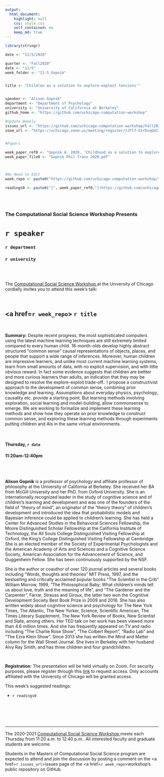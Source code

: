 ```yaml
---
output:
  html_document:
    highlight: null
    css: style.css
    self_contained: no
    keep_md: true
---
```


```r
library(stringr)

date <- "11/5/2020"

quarter <- "Fall2020"
date <- "11/5"
week_folder <- "11-5_Gopnik"


title <- "Children as a solution to explore-exploit tensions'"


speaker <- "Alison Gopnik"
department <- "Department of Psychology"
university <- "University of California at Berkeley"
github_home <- "https://github.com/uchicago-computation-workshop"

#Update Weekly
issues_url <- "https://github.com/uchicago-computation-workshop/Fall2020/issues/7"
zoom_url <- "https://uchicago.zoom.us/meeting/register/tJYlf-GtrDsqGd11-iN0x3EnaNGm0Jhuk2nC"


#Papers

week_paper_ref0 <- "Gopnik A. 2020. 'Childhood as a solution to explore-exploit tensions.' Phil. Trans. R. Soc. B 375: 20190502. http://dx.doi.org/10.1098/rstb.2019.0502"
week_paper_file0 <- "Gopnik Phil Trans 2020.pdf"



#No Need to Edit
week_repo <- paste0("https://github.com/uchicago-computation-workshop/",quarter,"/tree/master/",week_folder)

readings0 <- paste0("[", week_paper_ref0,"](https://github.com/uchicago-computation-workshop/",quarter,"/blob/master/", week_folder,"/",week_paper_file0,")")



```



<br>

<h3 class=pfblock-header> The Computational Social Science Workshop Presents </h3>

<h1 class=pfblock-header3> `r speaker`</h1>
<h3 class=pfblock-header3> `r department` </h3>
<h3 class=pfblock-header3> `r university` </h3>

<br><br>



<p class=pfblock-header3>The <a href="https://macss.uchicago.edu/content/computation-workshop"> Computational Social Science Workshop </a> at the University of Chicago cordially invites you to attend this week's talk:</p>



<br>

<div class=pfblock-header3>
<h2 class=pfblock-header>
  <a href=`r week_repo`> `r title` </a>
</h2>

<br>
</div>



<p class=footertext2>

**Summary:** Despite recent progress, the most sophisticated computers using the latest machine learning techniques are still extremely limited compared to every human child. 18-month-olds develop highly abstract structured “common sense” causal representations of objects, places, and people that support a wide range of inferences. Moreover, human children are impressive learners, and unlike most current machine learning systems, learn from small amounts of data, with no explicit supervision, and with little obvious reward. In fact some evidence suggests that children are bettter and more curious learners than adults, an indication that they may be designed to resolve the explore-exploit trade-off.. I propose a constructivist approach to the development of common sense, combining prior knowledge and learning. Assumptions about everyday physics, psychology, causality etc. provide a starting point. But learning methods involving exploration, social learning and model-building, allow commonsense to emerge. We are working to formalize and implement these learning methods and show how they operate on prior knowledge to construct common sense, and exploring these learning methods through experiments putting children and AIs in the same virtual environments.

</p>

<br>

<h4 class=pfblock-header3> Thursday, `r date` </h4>
<h4 class=pfblock-header3> 11:20am-12:40pm </h4>

<br><br>

<p class=footertext2>

**Alison Gopnik** is a professor of psychology and affiliate professor of philosophy at the University of California at Berkeley. She received her BA from McGill University and her PhD. from Oxford University. She is an internationally recognized leader in the study of cognitive science and of children’s learning and development and was one of the founders of the field of “theory of mind”, an originator of the “theory theory” of children’s development and introduced the idea that probabilistic models and Bayesian inference could be applied to children’s learning. She has held a Center for Advanced Studies in the Behavioral Sciences Fellowship, the Moore Distinguished Scholar Fellowship at the California Institute of Technology, the All Souls College Distinguished Visiting Fellowship at Oxford, the King’s College Distinguished Visiting Fellowship at Cambridge. She is an elected member of the Society of Experimental Psychologists and the American Academy of Arts and Sciences and a Cognitive Science Society, American Association for the Advancement of Science, and Guggenheim Fellow. She has been continuously supported by the NSF.

She is the author or coauthor of over 120 journal articles and several books including “Words, thoughts and theories” MIT Press, 1997, and the bestselling and critically acclaimed popular books  “The Scientist in the Crib” William Morrow, 1999, “The Philosophical Baby; What children’s minds tell us about love, truth and the meaning of life”, and “The Gardener and the Carpenter”, Farrar, Strauss and Giroux, the latter two won the Cognitive Development Society Best Book Prize in 2009 and 2016. She has also written widely about cognitive science and psychology for The New York Times, The Atlantic, The New Yorker, Science, Scientific American, The Times Literary Supplement, The New York Review of Books, New Scientist and Slate, among others. Her TED talk on her work has been viewed more than 4.6 million times. And she has frequently appeared on TV and radio including “The Charlie Rose Show”, “The Colbert Report”, “Radio Lab” and “The Ezra Klein Show”. Since 2013 she has written the Mind and Matter column for the Wall Street Journal. She lives in Berkeley with her husband Alvy Ray Smith, and has three children and four grandchildren.

</p>

<br>

<p class=footertext2>

**Registration**: The presentation will be held virtually on Zoom. For security purposes, please register through this [link](`r zoom_url`) to request access. Only accounts affiliated with the University of Chicago will be granted access.
</p>

This week's suggested readings:

- `r readings0`


<br>

<br><br>

---

<p class=footertext> The 2020-2021 <a href="https://macss.uchicago.edu/content/computation-workshop"> Computational Social Science Workshop </a> meets each Thursday from 11:20 a.m. to 12:40 p.m.. All interested faculty and graduate students are welcome.</p>



<p class=footertext>Students in the Masters of Computational Social Science program are expected to attend and join the discussion by posting a comment on the <a href=`r issues_url`>issues page</a> of the <a href=`r week_repo`>workshop's public repository on GitHub.</a></p>
